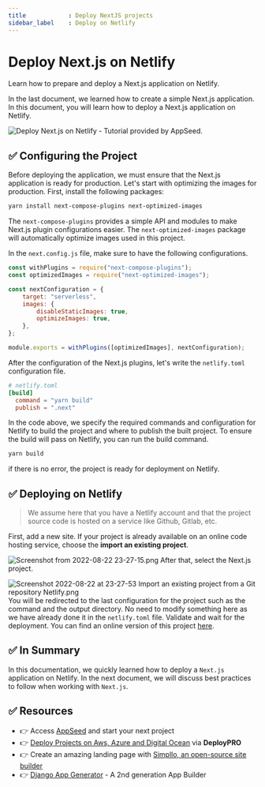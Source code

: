 ```yaml
---
title            : Deploy NextJS projects
sidebar_label    : Deploy on Netlify
---
```


# Deploy Next.js on Netlify

<SubHeading>Learn how to prepare and deploy a Next.js application on Netlify.</SubHeading>

In the last document, we learned how to create a simple Next.js application. 
In this document, you will learn how to deploy a Next.js application on Netlify.

![Deploy Next.js on Netlify - Tutorial provided by AppSeed.](https://github-production-user-asset-6210df.s3.amazonaws.com/51070104/270271822-7d508468-319c-4576-90d3-45e6a54a16d4.jpg) 

## ✅ Configuring the Project

Before deploying the application, we must ensure that the Next.js application is ready for production. Let's start with optimizing the images for production. First, install the following packages:

```bash
yarn install next-compose-plugins next-optimized-images
```

The `next-compose-plugins` provides a simple API and modules to make Next.js plugin configurations easier. The `next-optimized-images` package will automatically optimize images used in this project.

In the `next.config.js` file, make sure to have the following configurations.

```js
const withPlugins = require("next-compose-plugins");
const optimizedImages = require("next-optimized-images");

const nextConfiguration = {
	target: "serverless",
	images: {
		disableStaticImages: true,
		optimizeImages: true,
	},
};

module.exports = withPlugins([optimizedImages], nextConfiguration);
```

After the configuration of the Next.js plugins, let's write the `netlify.toml` configuration file.

```toml
# netlify.toml
[build]
  command = "yarn build"
  publish = ".next"
```

In the code above, we specify the required commands and configuration for Netlify to build the project and where to publish the built project. To ensure the build will pass on Netlify, you can run the build command.

```bash
yarn build
```

if there is no error, the project is ready for deployment on Netlify.

## ✅ Deploying on Netlify

> We assume here that you have a Netlify account and that the project source code is hosted on a service like Github, Gitlab, etc.

First, add a new site. If your project is already available on an online code hosting service, choose the **import an existing project**.

![Screenshot from 2022-08-22 23-27-15.png](https://cdn.hashnode.com/res/hashnode/image/upload/v1661207997452/8GwJLZ-lz.png) After that, select the Next.js project.

![Screenshot 2022-08-22 at 23-27-53 Import an existing project from a Git repository Netlify.png](https://cdn.hashnode.com/res/hashnode/image/upload/v1661208127511/mJV59cEgs.png) You will be redirected to the last configuration for the project such as the command and the output directory. No need to modify something here as we have already done it in the `netlify.toml` file. Validate and wait for the deployment. You can find an online version of this project [here](https://rococo-bienenstitch-ddae51.netlify.app/).

## ✅ In Summary

In this documentation, we quickly learned how to deploy a `Next.js` application on Netlify. In the next document, we will discuss best practices to follow when working with `Next.js`.

## ✅ Resources 

- 👉 Access [AppSeed](https://appseed.us/) and start your next project
- 👉 [Deploy Projects on Aws, Azure and Digital Ocean](https://www.docs.deploypro.dev/) via **DeployPRO**
- 👉 Create an amazing landing page with [Simpllo, an open-source site builder](https://www.simpllo.com/)
- 👉 [Django App Generator](https://app-generator.dev/django/) - A 2nd generation App Builder
